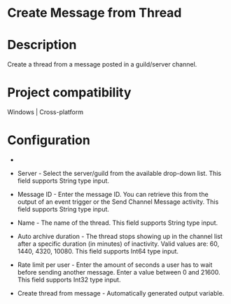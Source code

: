﻿# Create Message from Thread

# Description

Create a thread from a message posted in a guild/server channel.

# Project compatibility

Windows | Cross-platform

# Configuration

* 
* Server - Select the server/guild from the available drop-down list. This field supports String type input.
* Message ID - Enter the message ID. You can retrieve this from the output of an event trigger or the Send Channel Message activity. This field supports String type input.
* Name - The name of the thread. This field supports String type input.
* Auto archive duration - The thread stops showing up in the channel list after a specific duration (in minutes) of inactivity. Valid values are: 60, 1440, 4320, 10080. This field supports Int64 type input.
* Rate limit per user - Enter the amount of seconds a user has to wait before sending another message. Enter a value between 0 and 21600. This field supports Int32 type input.









* Create thread from message - Automatically generated output variable.
